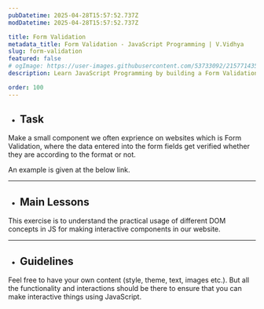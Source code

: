 ```yaml
---
pubDatetime: 2025-04-28T15:57:52.737Z
modDatetime: 2025-04-28T15:57:52.737Z

title: Form Validation
metadata_title: Form Validation - JavaScript Programming | V.Vidhya
slug: form-validation
featured: false
# ogImage: https://user-images.githubusercontent.com/53733092/215771435-25408246-2309-4f8b-a781-1f3d93bdf0ec.png
description: Learn JavaScript Programming by building a Form Validation for a website with V.Vidhya.

order: 100
---
```



- ## Task

Make a small component we often exprience on websites which is Form Validation, where the data entered into the form fields get verified whether they are according to the format or not. 

An example is given at the below link. 

<LinkMd href="https://virtualvidhya.github.io/miniprojects-js/form-validation/" title="WebPage Preview" />

---

- ## Main Lessons

This exercise is to understand the practical usage of different DOM concepts in JS for making interactive components in our website.

---

- ## Guidelines

Feel free to have your own content (style, theme, text, images etc.). But all the functionality and interactions should be there to ensure that you can make interactive things using JavaScript.
